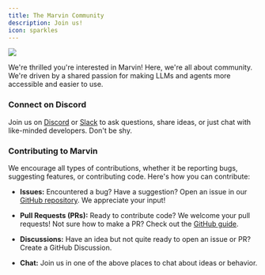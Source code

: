 ```yaml
---
title: The Marvin Community
description: Join us!
icon: sparkles
---
```



![](/assets/img/quotes/sort_of_thing_you_enjoy.png)

We're thrilled you're interested in Marvin! Here, we're all about community. We're driven by a shared passion for making LLMs and agents more accessible and easier to use.

### Connect on Discord

Join us on [Discord](https://discord.gg/Kgw4HpcuYG) or [Slack](https://communityinviter.com/apps/prefect-community/prefect-community) to ask questions, share ideas, or just chat with like-minded developers. Don't be shy.

### Contributing to Marvin

We encourage all types of contributions, whether it be reporting bugs, suggesting features, or contributing code. Here's how you can contribute:

- **Issues:** Encountered a bug? Have a suggestion? Open an issue in our [GitHub repository](https://github.com/PrefectHQ/Marvin). We appreciate your input!

- **Pull Requests (PRs):** Ready to contribute code? We welcome your pull requests! Not sure how to make a PR? Check out the [GitHub guide](https://docs.github.com/en/github/collaborating-with-issues-and-pull-requests/about-pull-requests).

- **Discussions:** Have an idea but not quite ready to open an issue or PR? Create a GitHub Discussion.

- **Chat:** Join us in one of the above places to chat about ideas or behavior.
